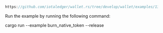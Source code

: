 
<DotEnvWarning />

```rust reference
https://github.com/iotaledger/wallet.rs/tree/develop/wallet/examples/13_burn_native_token.rs
```

Run the example by running the following command:

<CodeBlock className="language-bash">
    cargo run --example burn_native_token --release
</CodeBlock>